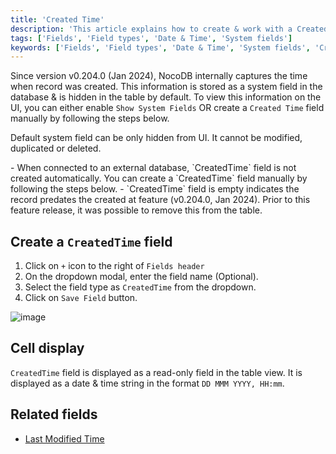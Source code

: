 ```yaml
---
title: 'Created Time'
description: 'This article explains how to create & work with a Created Time field.'
tags: ['Fields', 'Field types', 'Date & Time', 'System fields']
keywords: ['Fields', 'Field types', 'Date & Time', 'System fields', 'Created Time']
---
```


Since version v0.204.0 (Jan 2024), NocoDB internally captures the time when record was created. This information is stored as a system field in the database & is hidden in the table by default. To view this information on the UI, you can either enable `Show System Fields` OR create a `Created Time` field manually by following the steps below.

Default system field can be only hidden from UI. It cannot be modified, duplicated or deleted.

<Callout type="note">
    - When connected to an external database, `CreatedTime` field is not created automatically. You can create a `CreatedTime` field manually by following the steps below.
    - `CreatedTime` field is empty indicates the record predates the created at feature (v0.204.0, Jan 2024). Prior to this feature release, it was possible to remove this from the table.
</Callout>

## Create a `CreatedTime` field
1. Click on `+` icon to the right of `Fields header`
2. On the dropdown modal, enter the field name (Optional).
3. Select the field type as `CreatedTime` from the dropdown.
4. Click on `Save Field` button.

![image](/img/v2/fields/types/created-time.png)

## Cell display
`CreatedTime` field is displayed as a read-only field in the table view. It is displayed as a date & time string in the format `DD MMM YYYY, HH:mm`.

## Related fields
- [Last Modified Time](last-modified-time)